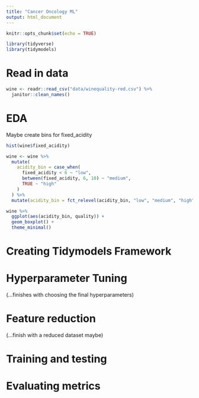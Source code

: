 ```yaml
---
title: "Cancer Oncology ML"
output: html_document
---
```


```r
knitr::opts_chunk$set(echo = TRUE)

library(tidyverse)
library(tidymodels)
```

# Read in data

```r
wine <- readr::read_csv("data/winequality-red.csv") %>% 
  janitor::clean_names()
```

# EDA

Maybe create bins for fixed_acidity

```r
hist(wine$fixed_acidity)
```

```r
wine <- wine %>% 
  mutate(
    acidity_bin = case_when(
      fixed_acidity < 6 ~ "low",
      between(fixed_acidity, 6, 10) ~ "medium",
      TRUE ~ "high"
    )
  ) %>% 
  mutate(acidity_bin = fct_relevel(acidity_bin, "low", "medium", "high"))
```

```r
wine %>% 
  ggplot(aes(acidity_bin, quality)) + 
  geom_boxplot() + 
  theme_minimal()
```

# Creating Tidymodels Framework



# Hyperparameter Tuning

(...finishes with choosing the final hyperparameters)

# Feature reduction

(...finish with a reduced dataset maybe)

# Training and testing

# Evaluating metrics
